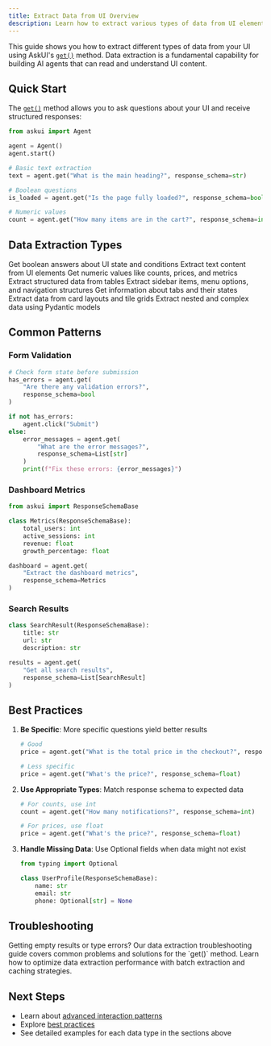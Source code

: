 ```yaml
---
title: Extract Data from UI Overview
description: Learn how to extract various types of data from UI elements using AskUI's get() method
---
```


This guide shows you how to extract different types of data from your UI using AskUI's [`get()`](/04-reference/01-agent-frameworks/02-python/02-vision-agent-api/agent#get) method. Data extraction is a fundamental capability for building AI agents that can read and understand UI content.

## Quick Start

The [`get()`](/04-reference/01-agent-frameworks/02-python/02-vision-agent-api/agent#get) method allows you to ask questions about your UI and receive structured responses:

```python
from askui import Agent

agent = Agent()
agent.start()

# Basic text extraction
text = agent.get("What is the main heading?", response_schema=str)

# Boolean questions
is_loaded = agent.get("Is the page fully loaded?", response_schema=bool)

# Numeric values
count = agent.get("How many items are in the cart?", response_schema=int)
```

## Data Extraction Types

<CardGroup cols={2}>
  <Card title="Yes/No Questions" icon="circle-check" href="/02-how-to-guides/05-build-ai-agents/extract-data-from-ui/yes-no-questions">
    Get boolean answers about UI state and conditions
  </Card>
  
  <Card title="Text Extraction" icon="font" href="/02-how-to-guides/05-build-ai-agents/extract-data-from-ui/text-extraction">
    Extract text content from UI elements
  </Card>
  
  <Card title="Numbers" icon="hashtag" href="/02-how-to-guides/05-build-ai-agents/extract-data-from-ui/numbers">
    Get numeric values like counts, prices, and metrics
  </Card>
  
  <Card title="Tables" icon="table" href="/02-how-to-guides/05-build-ai-agents/extract-data-from-ui/tables">
    Extract structured data from tables
  </Card>
  
  <Card title="Lists & Navigation" icon="list" href="/02-how-to-guides/05-build-ai-agents/extract-data-from-ui/lists-navigation">
    Extract sidebar items, menu options, and navigation structures
  </Card>
  
  <Card title="Tabs" icon="folder-open" href="/02-how-to-guides/05-build-ai-agents/extract-data-from-ui/tabs">
    Get information about tabs and their states
  </Card>
  
  <Card title="Cards & Tiles" icon="square" href="/02-how-to-guides/05-build-ai-agents/extract-data-from-ui/cards">
    Extract data from card layouts and tile grids
  </Card>
  
  <Card title="Complex Structures" icon="sitemap" href="/02-how-to-guides/05-build-ai-agents/extract-data-from-ui/complex-structures">
    Extract nested and complex data using Pydantic models
  </Card>
</CardGroup>

## Common Patterns

### Form Validation
```python
# Check form state before submission
has_errors = agent.get(
    "Are there any validation errors?", 
    response_schema=bool
)

if not has_errors:
    agent.click("Submit")
else:
    error_messages = agent.get(
        "What are the error messages?",
        response_schema=List[str]
    )
    print(f"Fix these errors: {error_messages}")
```

### Dashboard Metrics
```python
from askui import ResponseSchemaBase

class Metrics(ResponseSchemaBase):
    total_users: int
    active_sessions: int
    revenue: float
    growth_percentage: float

dashboard = agent.get(
    "Extract the dashboard metrics",
    response_schema=Metrics
)
```

### Search Results
```python
class SearchResult(ResponseSchemaBase):
    title: str
    url: str
    description: str

results = agent.get(
    "Get all search results",
    response_schema=List[SearchResult]
)
```

## Best Practices

1. **Be Specific**: More specific questions yield better results
   ```python
   # Good
   price = agent.get("What is the total price in the checkout?", response_schema=float)
   
   # Less specific
   price = agent.get("What's the price?", response_schema=float)
   ```

2. **Use Appropriate Types**: Match response schema to expected data
   ```python
   # For counts, use int
   count = agent.get("How many notifications?", response_schema=int)
   
   # For prices, use float
   price = agent.get("What's the price?", response_schema=float)
   ```

3. **Handle Missing Data**: Use Optional fields when data might not exist
   ```python
   from typing import Optional
   
   class UserProfile(ResponseSchemaBase):
       name: str
       email: str
       phone: Optional[str] = None
   ```

## Troubleshooting

<Card title="Data Extraction Issues?" icon="question-circle" href="/02-how-to-guides/04-troubleshooting/04-data-extraction">
  Getting empty results or type errors? Our data extraction troubleshooting guide covers common problems and solutions for the `get()` method.
</Card>

<Card title="Performance Optimization" icon="rocket" href="/03-explanation/02-best-practices/03-interactions#data-extraction-performance">
  Learn how to optimize data extraction performance with batch extraction and caching strategies.
</Card>

## Next Steps

- Learn about [advanced interaction patterns](/03-explanation/02-best-practices/03-interactions)
- Explore [best practices](/03-explanation/02-best-practices/04-agentic-mode)
- See detailed examples for each data type in the sections above